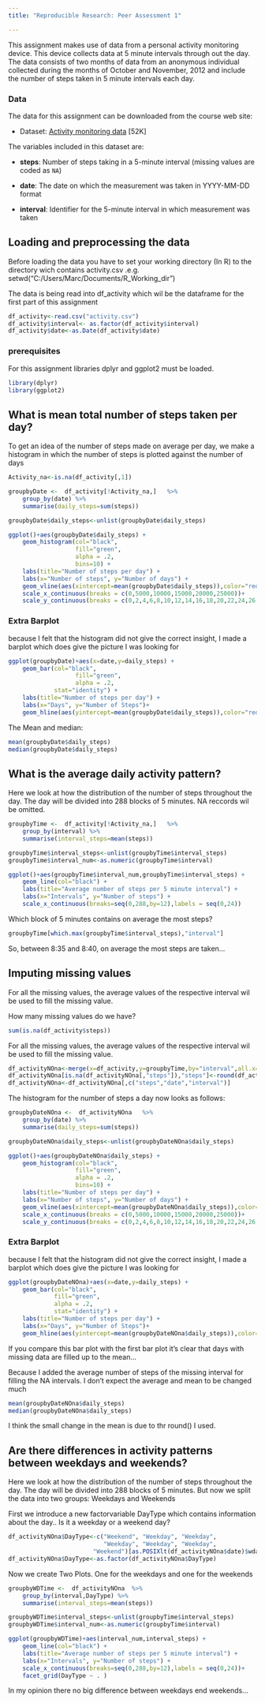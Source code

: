 ```yaml
---
title: "Reproducible Research: Peer Assessment 1"

---
```


This assignment makes use of data from a personal activity monitoring
device. This device collects data at 5 minute intervals through out the
day. The data consists of two months of data from an anonymous
individual collected during the months of October and November, 2012
and include the number of steps taken in 5 minute intervals each day.

### Data

The data for this assignment can be downloaded from the course web
site:

* Dataset: [Activity monitoring data](https://d396qusza40orc.cloudfront.net/repdata%2Fdata%2Factivity.zip) [52K]

The variables included in this dataset are:

* **steps**: Number of steps taking in a 5-minute interval (missing
    values are coded as `NA`)

* **date**: The date on which the measurement was taken in YYYY-MM-DD
    format

* **interval**: Identifier for the 5-minute interval in which
    measurement was taken



## Loading and preprocessing the data

Before loading the data you have to set your working directory (In R) to the directory
wich contains activity.csv
.e.g. setwd("C:/Users/Marc/Documents/R_Working_dir")

The data is being read into df_activity which wil be the dataframe for the first part of this assignment

```r
df_activity<-read.csv("activity.csv")
df_activity$interval<- as.factor(df_activity$interval)
df_activity$date<-as.Date(df_activity$date)
```

### prerequisites

For this assignment libraries dplyr and ggplot2 must be loaded.
```r
library(dplyr)
library(ggplot2)
```



## What is mean total number of steps taken per day?

To get an idea of the number of steps made on average per day, 
we make a histogram in which the number of steps is plotted against the number of days

```r

Activity_na<-is.na(df_activity[,1])

groupbyDate <-  df_activity[!Activity_na,]   %>% 
    group_by(date) %>% 
    summarise(daily_steps=sum(steps))

groupbyDate$daily_steps<-unlist(groupbyDate$daily_steps)

ggplot()+aes(groupbyDate$daily_steps) + 
    geom_histogram(col="black", 
                   fill="green", 
                   alpha = .2,
                   bins=10) + 
    labs(title="Number of steps per day") +
    labs(x="Number of steps", y="Number of days") +
    geom_vline(aes(xintercept=mean(groupbyDate$daily_steps)),color="red", linetype="dashed", size=1)+
    scale_x_continuous(breaks = c(0,5000,10000,15000,20000,25000))+
    scale_y_continuous(breaks = c(0,2,4,6,8,10,12,14,16,18,20,22,24,26,28,30))
```

### Extra Barplot

because I felt that the histogram did not give the correct insight, I made a barplot which does give the picture I was looking for
```r
ggplot(groupbyDate)+aes(x=date,y=daily_steps) + 
    geom_bar(col="black", 
                   fill="green", 
                   alpha = .2,
             stat="identity") + 
    labs(title="Number of steps per day") +
    labs(x="Days", y="Number of Steps")+
    geom_hline(aes(yintercept=mean(groupbyDate$daily_steps)),color="red", linetype="dashed", size=1)

```


The Mean and median:

```r
mean(groupbyDate$daily_steps)
median(groupbyDate$daily_steps)
```



## What is the average daily activity pattern?

Here we look at how the distribution of the number of steps throughout the day. 
The day will be divided into 288 blocks of 5 minutes.
NA reccords wil be omitted.

```r
groupbyTime <-  df_activity[!Activity_na,]   %>% 
    group_by(interval) %>% 
    summarise(interval_steps=mean(steps))

groupbyTime$interval_steps<-unlist(groupbyTime$interval_steps)
groupbyTime$interval_num<-as.numeric(groupbyTime$interval)

ggplot()+aes(groupbyTime$interval_num,groupbyTime$interval_steps) + 
    geom_line(col="black") + 
    labs(title="Average number of steps per 5 minute interval") +
    labs(x="Intervals", y="Number of steps") +
    scale_x_continuous(breaks=seq(0,288,by=12),labels = seq(0,24))

```

Which block of 5 minutes contains on average the most steps?
```r
groupbyTime[which.max(groupbyTime$interval_steps),"interval"]
```
So, between 8:35 and 8:40, on average the most steps are taken...

## Imputing missing values

For all the missing values, the average values of the respective interval wil be used to fill the missing value.

How many missing values do we have?
```r
sum(is.na(df_activity$steps))
```

For all the missing values, the average values of the respective interval wil be used to fill the missing value.

```r
df_activityNOna<-merge(x=df_activity,y=groupbyTime,by="interval",all.x=TRUE)
df_activityNOna[is.na(df_activityNOna[,"steps"]),"steps"]<-round(df_activityNOna[is.na(df_activityNOna[,"steps"]),"interval_steps"])
df_activityNOna<-df_activityNOna[,c("steps","date","interval")]

```


The histogram for the number of steps a day now looks as follows:

```r

groupbyDateNOna <-  df_activityNOna   %>% 
    group_by(date) %>% 
    summarise(daily_steps=sum(steps))

groupbyDateNOna$daily_steps<-unlist(groupbyDateNOna$daily_steps)

ggplot()+aes(groupbyDateNOna$daily_steps) + 
    geom_histogram(col="black", 
                   fill="green", 
                   alpha = .2,
                   bins=10) + 
    labs(title="Number of steps per day") +
    labs(x="Number of steps", y="Number of days") +
    geom_vline(aes(xintercept=mean(groupbyDateNOna$daily_steps)),color="red", linetype="dashed", size=1)+
    scale_x_continuous(breaks = c(0,5000,10000,15000,20000,25000))+
    scale_y_continuous(breaks = c(0,2,4,6,8,10,12,14,16,18,20,22,24,26,28,30))
```

### Extra Barplot

because I felt that the histogram did not give the correct insight, I made a barplot which does give the picture I was looking for

```r
ggplot(groupbyDateNOna)+aes(x=date,y=daily_steps) + 
    geom_bar(col="black", 
             fill="green", 
             alpha = .2,
             stat="identity") + 
    labs(title="Number of steps per day") +
    labs(x="Days", y="Number of Steps")+
    geom_hline(aes(yintercept=mean(groupbyDateNOna$daily_steps)),color="red", linetype="dashed", size=1)
```

If you compare this bar plot with the first bar plot it's clear that days with missing data are filled up to the mean...

Because I added the average number of steps of the missing interval for filling the NA intervals. I don't expect the average and mean to be changed much


```r
mean(groupbyDateNOna$daily_steps)
median(groupbyDateNOna$daily_steps)

```

I think the small change in the mean is due to thr round() I used.


## Are there differences in activity patterns between weekdays and weekends?

Here we look at how the distribution of the number of steps throughout the day. 
The day will be divided into 288 blocks of 5 minutes.
But now we split the data into two groups: Weekdays and Weekends

First we introduce a new factorvariable DayType which contains information about the day.. 
Is it a weekday or a weekend day?

```r
df_activityNOna$DayType<-c("Weekend", "Weekday", "Weekday", 
                           "Weekday", "Weekday", "Weekday", 
                        "Weekend")[as.POSIXlt(df_activityNOna$date)$wday + 1]
df_activityNOna$DayType<-as.factor(df_activityNOna$DayType)

```

Now we create Two Plots.
One for the weekdays and one for the weekends

```r

groupbyWDTime <-  df_activityNOna  %>% 
    group_by(interval,DayType) %>% 
    summarise(interval_steps=mean(steps))

groupbyWDTime$interval_steps<-unlist(groupbyTime$interval_steps)
groupbyWDTime$interval_num<-as.numeric(groupbyTime$interval)

ggplot(groupbyWDTime)+aes(interval_num,interval_steps) + 
    geom_line(col="black") + 
    labs(title="Average number of steps per 5 minute interval") +
    labs(x="Intervals", y="Number of steps") +
    scale_x_continuous(breaks=seq(0,288,by=12),labels = seq(0,24))+
    facet_grid(DayType ~ . )

```

In my opinion there no big difference between weekdays end weekends...
